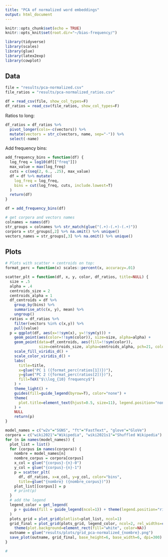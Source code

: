 ```yaml
---
title: "PCA of normalized word embeddings"
output: html_document
---
```


```r
knitr::opts_chunk$set(echo = TRUE)
knitr::opts_knit$set(root.dir="~/bias-frequency/")
```


```r
library(tidyverse)
library(scales)
library(glue)
library(latex2exp)
library(cowplot)
```


## Data

```r
file = "results/pca-normalized.csv"
file_ratios = "results/pca-normalized_ratios.csv"
```

```r
df = read_csv(file, show_col_types=F)
df_ratios = read_csv(file_ratios, show_col_types=F)
```

Ratios to long:

```r
df_ratios = df_ratios %>% 
  pivot_longer(cols=-c(vectors)) %>% 
  mutate(vectors = str_c(vectors, name, sep="-")) %>% 
  select(-name)
```


Add frequency bins:

```r
add_frequency_bins = function(df) {
  log_freq = log10(df[["freq"]])
  max_value = max(log_freq)
  cuts = c(seq(2, 6., .25), max_value)
  df = df %>% mutate(
    log_freq = log_freq,
    bins = cut(log_freq, cuts, include.lowest=T)
  )
  return(df)
}

df = add_frequency_bins(df)
```


```r
# get corpora and vectors names
colnames = names(df)
str_groups = colnames %>% str_match(glue("(.+)-(.+)-(.+)"))
corpora = str_groups[,2] %>% na.omit() %>% unique()
vectors_names = str_groups[,3] %>% na.omit() %>% unique()
```


## Plots


```r
# Plots with scatter + centroids on top:
format_perc = function(x) scales::percent(x, accuracy=.01) 

scatter_plt = function(df, x, y, color, df_ratios, title=NULL) {
  size = .5
  alpha = .4
  centroids_size = 2
  centroids_alpha = 1
  df_centroids = df %>% 
    group_by(bins) %>% 
    summarise_at(c(x, y), mean) %>% 
    ungroup()
  ratios = df_ratios %>% 
    filter(vectors %in% c(x,y)) %>% 
    pull(value)
  p = ggplot(df, aes(x=!!sym(x), y=!!sym(y))) +
    geom_point(aes(color=!!sym(color)), size=size, alpha=alpha) +
    geom_point(data=df_centroids, aes(fill=!!sym(color)),
               size=centroids_size, alpha=centroids_alpha, pch=21, color="black") +
    scale_fill_viridis_d() +
    scale_color_viridis_d() +
    labs(
      title=title, 
      x=glue("PC 1 ({format_perc(ratios[1])})"), 
      y=glue("PC 2 ({format_perc(ratios[2])})"), 
      fill=TeX("$\\log_{10} frequency$")
    ) +
    theme_light() +
    guides(fill=guide_legend(byrow=T), color="none") +
    theme(
      plot.title=element_text(hjust=0.5, size=11), legend.position="none"
    ) +
    NULL
    return(p)
}

model_names = c("w2v"="SGNS", "ft"="FastText", "glove"="GloVe")
corpora = c("wiki2021"="Wikipedia", "wiki2021s1"="Shuffled Wikipedia")
for (n in names(model_names)) {
  plot_list = list()
  for (corpus in names(corpora)) {
    nombre = model_names[n]
    nombre_corpus = corpora[corpus]
    x_col = glue("{corpus}-{n}-0")
    y_col = glue("{corpus}-{n}-1")
    p = scatter_plt(
      df, df_ratios, x=x_col, y=y_col, color="bins", 
      title=glue("{nombre} ({nombre_corpus})"))
    plot_list[[corpus]] = p
    # print(p)
  }
  # add the legend
  legend_color = get_legend(
    p + guides(fill = guide_legend(ncol=1)) + theme(legend.position="right")
  )
  plots_grid = plot_grid(plotlist=plot_list, ncol=1)
  grid_final = plot_grid(plots_grid, legend_color, ncol=2, rel_widths=c(1, .3)) +
    theme(plot.background=element_rect(fill="white", color=NA))
  outname = glue("results/plots/grid_pca-normalized_{nombre}.png")
  save_plot(outname, grid_final, base_height=6, base_width=6, dpi=300)
}
```

```r
# 
```
